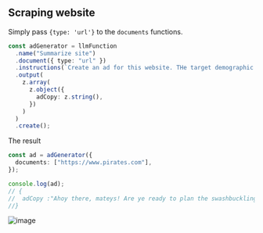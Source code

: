 ## Scraping website
Simply pass `{type: 'url'}` to the `documents` functions. 

```typescript
const adGenerator = llmFunction
  .name("Summarize site")
  .document({ type: "url" })
  .instructions(`Create an ad for this website. THe target demographic is pirates`)
  .output(
    z.array(
      z.object({
        adCopy: z.string(),
      })
    )
  )
  .create();
```

The result
```typescript
const ad = adGenerator({
  documents: ["https://www.pirates.com"],
});

console.log(ad);
// {
//  adCopy :"Ahoy there, mateys! Are ye ready to plan the swashbuckling event of the year? Look no further than Planned, the event planning platform that will make yer wildest pirate dreams come true. From finding the best suppliers to planning the perfect venue, Planned has got ye covered. Set sail with Planned today!"
//}
```

![image](/images/scrape.gif)

